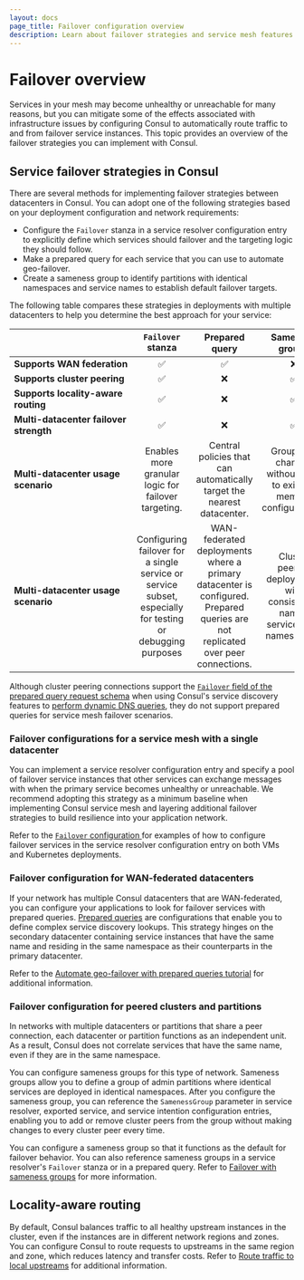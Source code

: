 ```yaml
---
layout: docs
page_title: Failover configuration overview
description: Learn about failover strategies and service mesh features you can implement to route traffic if services become unhealthy or unreachable, including sameness groups, prepared queries, and service resolvers.
---
```


# Failover overview

Services in your mesh may become unhealthy or unreachable for many reasons, but you can mitigate some of the effects associated with infrastructure issues by configuring Consul to automatically route traffic to and from failover service instances. This topic provides an overview of the failover strategies you can implement with Consul.

## Service failover strategies in Consul

There are several methods for implementing failover strategies between datacenters in Consul. You can adopt one of the following strategies based on your deployment configuration and network requirements:

- Configure the `Failover` stanza in a service resolver configuration entry to explicitly define which services should failover and the targeting logic they should follow.
- Make a prepared query for each service that you can use to automate geo-failover.
- Create a sameness group to identify partitions with identical namespaces and service names to establish default failover targets.

The following table compares these strategies in deployments with multiple datacenters to help you determine the best approach for your service:

| | `Failover` stanza | Prepared<br/> query | Sameness groups | 
| --- | :---:           | :---:            | :---:             |
| <nobr>**Supports WAN federation**</nobr> | &#9989;  | &#9989;  | &#10060; |
| **Supports cluster peering** | &#9989;  | &#10060;  | &#9989; |
| **Supports locality-aware routing** | &#9989;  | &#10060;  | &#9989; |
| **Multi-datacenter failover strength** | &#9989;  | &#10060;  | &#9989; |
| **Multi-datacenter usage scenario** | Enables more granular logic for failover targeting. | Central policies that can automatically target the nearest datacenter. | Group size changes without edits to existing member configurations. |
| **Multi-datacenter usage scenario** | Configuring failover for a single service or service subset, especially for testing or debugging purposes | WAN-federated deployments where a primary datacenter is configured. Prepared queries are not replicated over peer connections. | Cluster peering deployments with consistently named services and namespaces. |

Although cluster peering connections support the [`Failover` field of the prepared query request schema](/consul/api-docs/query#failover) when using Consul's service discovery features to [perform dynamic DNS queries](/consul/docs/services/discovery/dns-dynamic-lookups), they do not support prepared queries for service mesh failover scenarios.

### Failover configurations for a service mesh with a single datacenter

You can implement a service resolver configuration entry and specify a pool of failover service instances that other services can exchange messages with when the primary service becomes unhealthy or unreachable. We recommend adopting this strategy as a minimum baseline when implementing Consul service mesh and layering additional failover strategies to build resilience into your application network. 

Refer to the [`Failover` configuration ](/consul/docs/reference/config-entry/service-resolver#failover) for examples of how to configure failover services in the service resolver configuration entry on both VMs and Kubernetes deployments.

### Failover configuration for WAN-federated datacenters

If your network has multiple Consul datacenters that are WAN-federated, you can configure your applications to look for failover services with prepared queries. [Prepared queries](/consul/api-docs/) are configurations that enable you to define complex service discovery lookups. This strategy hinges on the secondary datacenter containing service instances that have the same name and residing in the same namespace as their counterparts in the primary datacenter.

Refer to the [Automate geo-failover with prepared queries tutorial](/consul/tutorials/developer-discovery/automate-geo-failover) for additional information.

### Failover configuration for peered clusters and partitions

In networks with multiple datacenters or partitions that share a peer connection, each datacenter or partition functions as an independent unit. As a result, Consul does not correlate services that have the same name, even if they are in the same namespace.

You can configure sameness groups for this type of network. Sameness groups allow you to define a group of admin partitions where identical services are deployed in identical namespaces. After you configure the sameness group, you can reference the `SamenessGroup` parameter in service resolver, exported service, and service intention configuration entries, enabling you to add or remove cluster peers from the group without making changes to every cluster peer every time.

You can configure a sameness group so that it functions as the default for failover behavior. You can also reference sameness groups in a service resolver's `Failover` stanza or in a prepared query. Refer to [Failover with sameness groups](/consul/docs/manage-traffic/failover/sameness-group) for more information.

## Locality-aware routing

By default, Consul balances traffic to all healthy upstream instances in the cluster, even if the instances are in different network regions and zones. You can configure Consul to route requests to upstreams in the same region and zone, which reduces latency and transfer costs. Refer to [Route traffic to local upstreams](/consul/docs/manage-traffic/route-local) for additional information.